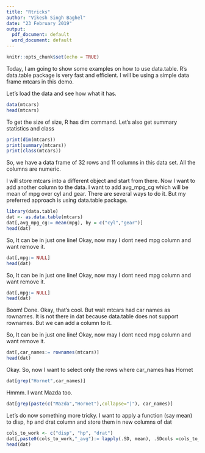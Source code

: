 ```yaml
---
title: "Rtricks"
author: "Vikesh Singh Baghel"
date: "23 February 2019"
output:
  pdf_document: default
  word_document: default
---
```


```r
knitr::opts_chunk$set(echo = TRUE)
```

Today, I am going to show some examples on how to use data.table. R's data.table package is very fast and efficient. I will be using a simple data frame mtcars in this demo.

Let's load the data and see how what it has.

```r
data(mtcars)
head(mtcars)
```

To get the size of size, R has dim command. Let's also get summary statistics and class

```r
print(dim(mtcars))
print(summary(mtcars))
print(class(mtcars))
```

So, we have a data frame of 32 rows and 11 columns in this data set. All the columns are numeric.

I will store mtcars into a different object and start from there. Now I want to add another column to the data. I want to add avg_mpg_cg which will be mean of mpg over cyl and gear. There are several ways to do it. But my preferred approach is using data.table package.
```r
library(data.table)
dat <- as.data.table(mtcars)
dat[,avg_mpg_cg:= mean(mpg), by = c("cyl","gear")]
head(dat)
```


So, It can be in just one line! Okay, now may I dont need mpg column and want remove it.

```r
dat[,mpg:= NULL]
head(dat)
```

So, It can be in just one line! Okay, now may I dont need mpg column and want remove it.

```r
dat[,mpg:= NULL]
head(dat)
```
Boom! Done. Okay, that's cool. But wait mtcars had car names as rownames. It is not there in dat because data.table does not support rownames. But we can add a column to it.


So, It can be in just one line! Okay, now may I dont need mpg column and want remove it.

```r
dat[,car_names:= rownames(mtcars)]
head(dat)
```
Okay. So, now I want to select only the rows where car_names has Hornet

```r
dat[grep("Hornet",car_names)]
```

Hmmm. I want Mazda too.
```r
dat[grep(paste(c("Mazda","Hornet"),collapse="|"), car_names)]
```

Let's do now something more tricky. I want to apply a function (say mean) to disp, hp and drat column and store them in new columns of dat
```r
cols_to_work <- c("disp", "hp", "drat")
dat[,paste0(cols_to_work,"_avg"):= lapply(.SD, mean), .SDcols =cols_to_work ]
head(dat)
```





























